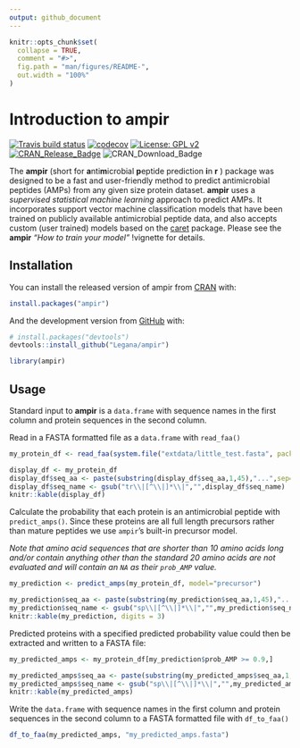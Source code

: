 ```yaml
---
output: github_document
---
```


<!-- README.md is generated from README.Rmd. Please edit that file -->

```r
knitr::opts_chunk$set(
  collapse = TRUE,
  comment = "#>",
  fig.path = "man/figures/README-",
  out.width = "100%"
)
```

# Introduction to ampir

<!-- badges: start -->
[![Travis build status](https://travis-ci.org/Legana/ampir.svg?branch=master)](https://travis-ci.org/Legana/ampir) [![codecov](https://codecov.io/gh/Legana/ampir/branch/master/graph/badge.svg)](https://codecov.io/gh/Legana/ampir) [![License: GPL v2](https://img.shields.io/badge/License-GPL%20v2-blue.svg)](https://www.gnu.org/licenses/old-licenses/gpl-2.0.en.html) [![CRAN\_Release\_Badge](http://www.r-pkg.org/badges/version-ago/ampir)](https://CRAN.R-project.org/package=ampir?color=yellow) ![CRAN\_Download\_Badge](http://cranlogs.r-pkg.org/badges/grand-total/ampir?color=red) 
<!-- badges: end -->


The **ampir** (short for **a**nti**m**icrobial **p**eptide prediction **i**n **r** ) package was designed to be a fast and user-friendly method to predict antimicrobial peptides (AMPs) from any given size protein dataset. **ampir** uses a *supervised statistical machine learning* approach to predict AMPs. It incorporates support vector machine classification models that have been trained on publicly available antimicrobial peptide data, and also accepts custom (user trained) models based on the [caret](https://github.com/topepo/caret) package. Please see the **ampir** *"How to train your model"*
!vignette for details.

## Installation

You can install the released version of ampir from [CRAN](https://CRAN.R-project.org) with:

``` r
install.packages("ampir")
```

And the development version from [GitHub](https://github.com/) with:

``` r
# install.packages("devtools")
devtools::install_github("Legana/ampir")
```

```r
library(ampir)
```

## Usage

Standard input to **ampir** is a `data.frame` with sequence names in the first column and protein sequences in the second column. 

Read in a FASTA formatted file as a `data.frame` with `read_faa()` 

```r
my_protein_df <- read_faa(system.file("extdata/little_test.fasta", package = "ampir"))
```

```r
display_df <- my_protein_df
display_df$seq_aa <- paste(substring(display_df$seq_aa,1,45),"...",sep="")
display_df$seq_name <- gsub("tr\\|[^\\|]*\\|","",display_df$seq_name)
knitr::kable(display_df)
```

Calculate the probability that each protein is an antimicrobial peptide with `predict_amps()`.  Since these proteins are all full length precursors rather than mature peptides we use `ampir`'s built-in precursor model.

*Note that amino acid sequences that are shorter than 10 amino acids long and/or contain anything other than the standard 20 amino acids are not evaluated and will contain an `NA` as their `prob_AMP` value.*

```r
my_prediction <- predict_amps(my_protein_df, model="precursor")
```

```r
my_prediction$seq_aa <- paste(substring(my_prediction$seq_aa,1,45),"...",sep="")
my_prediction$seq_name <- gsub("sp\\|[^\\|]*\\|","",my_prediction$seq_name)
knitr::kable(my_prediction, digits = 3)
```

Predicted proteins with a specified predicted probability value could then be extracted and written to a FASTA file:

```r
my_predicted_amps <- my_protein_df[my_prediction$prob_AMP >= 0.9,]
```

```r
my_predicted_amps$seq_aa <- paste(substring(my_predicted_amps$seq_aa,1,45),"...",sep="")
my_predicted_amps$seq_name <- gsub("sp\\|[^\\|]*\\|","",my_predicted_amps$seq_name)
knitr::kable(my_predicted_amps)
```

Write the `data.frame` with sequence names in the first column and protein sequences in the second column to a FASTA formatted file with `df_to_faa()`

```r
df_to_faa(my_predicted_amps, "my_predicted_amps.fasta")
```




